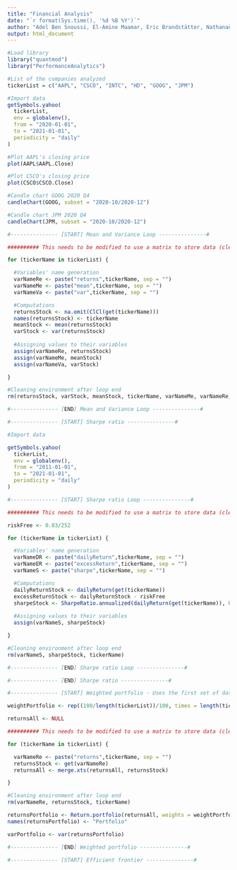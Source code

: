 ```yaml
---
title: "Financial Analysis"
date: "`r format(Sys.time(), '%d %B %Y')`"
author: "Adel Ben Snoussi, El-Amine Maamar, Eric Brandstätter, Nathanaël G. Dürst"
output: html_document
---
```


```r

#Load library
library("quantmod")
library("PerformanceAnalytics")

#List of the companies analyzed
tickerList = c("AAPL", "CSCO", "INTC", "HD", "GOOG", "JPM")

#Import data
getSymbols.yahoo(
  tickerList,
  env = globalenv(),
  from = "2020-01-01",
  to = "2021-01-01",
  periodicity = "daily"
)

#Plot AAPL's closing price
plot(AAPL$AAPL.Close)

#Plot CSCO's closing price
plot(CSCO$CSCO.Close)

#Candle chart GOOG 2020 Q4
candleChart(GOOG, subset = "2020-10/2020-12")

#Candle chart JPM 2020 Q4
candleChart(JPM, subset = "2020-10/2020-12")

#--------------- [START] Mean and Variance Loop ---------------#

########## This needs to be modified to use a matrix to store data (cleaner code on the recommendation of Lionel)

for (tickerName in tickerList) {

  #Variables' name generation
  varNameRe <- paste("returns",tickerName, sep = "")
  varNameMe <- paste("mean",tickerName, sep = "")
  varNameVa <- paste("var",tickerName, sep = "")

  #Computations
  returnsStock <- na.omit(ClCl(get(tickerName)))
  names(returnsStock) <- tickerName
  meanStock <- mean(returnsStock)
  varStock <- var(returnsStock)
  
  #Assigning values to their variables
  assign(varNameRe, returnsStock)
  assign(varNameMe, meanStock)
  assign(varNameVa, varStock)

}

#Cleaning environment after loop end
rm(returnsStock, varStock, meanStock, tickerName, varNameMe, varNameRe, varNameVa)

#--------------- [END] Mean and Variance Loop ---------------#

#--------------- [START] Sharpe ratio ---------------#

#Import data

getSymbols.yahoo(
  tickerList,
  env = globalenv(),
  from = "2011-01-01",
  to = "2021-01-01",
  periodicity = "daily"
)

#--------------- [START] Sharpe ratio Loop ---------------#

########## This needs to be modified to use a matrix to store data (cleaner code on the recommendation of Lionel)

riskFree <- 0.03/252

for (tickerName in tickerList) {

  #Variables' name generation
  varNameDR <- paste("dailyReturn",tickerName, sep = "")
  varNameER <- paste("excessReturn",tickerName, sep = "")
  varNameS <- paste("sharpe",tickerName, sep = "")

  #Computations
  dailyReturnStock <- dailyReturn(get(tickerName))
  excessReturnStock <- dailyReturnStock - riskFree
  sharpeStock <- SharpeRatio.annualized(dailyReturn(get(tickerName)), Rf = 0.03/252, scale = 252)
  
  #Assigning values to their variables
  assign(varNameS, sharpeStock)

}

#Cleaning environment after loop end
rm(varNameS, sharpeStock, tickerName)

#--------------- [END] Sharpe ratio Loop ---------------#

#--------------- [END] Sharpe ratio ---------------#

#--------------- [START] Weighted portfolio - Uses the first set of data ---------------#

weightPortfolio <- rep((100/length(tickerList))/100, times = length(tickerList))

returnsAll <- NULL

########## This needs to be modified to use a matrix to store data (cleaner code on the recommendation of Lionel)

for (tickerName in tickerList) {

  varNameRe <- paste("returns",tickerName, sep = "")
  returnsStock <- get(varNameRe)
  returnsAll <- merge.xts(returnsAll, returnsStock)

}

#Cleaning environment after loop end
rm(varNameRe, returnsStock, tickerName)

returnsPortfolio <- Return.portfolio(returnsAll, weights = weightPortfolio)
names(returnsPortfolio) <- "Portfolio"

varPortfolio <- var(returnsPortfolio)

#--------------- [END] Weighted portfolio ---------------#

#--------------- [START] Efficient frontier ---------------#


```